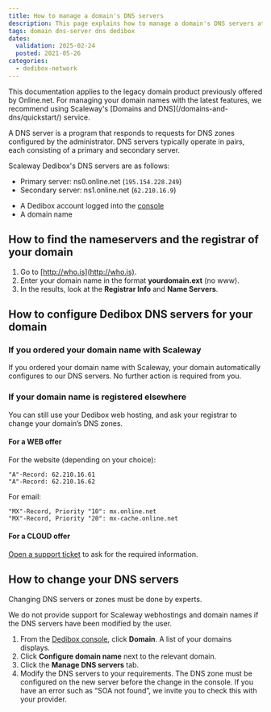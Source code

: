 ```yaml
---
title: How to manage a domain's DNS servers
description: This page explains how to manage a domain's DNS servers at Scaleway Dedibox
tags: domain dns-server dns dedibox
dates:
  validation: 2025-02-24
  posted: 2021-05-26
categories:
  - dedibox-network
---
```




<Message type="important">
  This documentation applies to the legacy domain product previously offered by Online.net. For managing your domain names with the latest features, we recommend using Scaleway's [Domains and DNS](/domains-and-dns/quickstart/) service.
</Message>

A DNS server is a program that responds to requests for DNS zones configured by the administrator. DNS servers typically operate in pairs, each consisting of a primary and secondary server.

Scaleway Dedibox's DNS servers are as follows:

  * Primary server:     ns0.online.net   (`195.154.228.249`)
  * Secondary server:   ns1.online.net   (`62.210.16.9`)

<Requirements />

- A Dedibox account logged into the [console](https://console.online.net)
- A domain name

## How to find the nameservers and the registrar of your domain

1. Go to [http://who.is](http://who.is).
2. Enter your domain name in the format **yourdomain.ext** (no www).
3. In the results, look at the **Registrar Info** and **Name Servers**.

## How to configure Dedibox DNS servers for your domain

### If you ordered your domain name with Scaleway

If you ordered your domain name with Scaleway, your domain automatically configures to our DNS servers. No further action is required from you.

### If your domain name is registered elsewhere

You can still use your Dedibox web hosting, and ask your registrar to change your domain’s DNS zones.

#### For a WEB offer

For the website (depending on your choice):
```
"A"-Record: 62.210.16.61
"A"-Record: 62.210.16.62
```

For email:
```
"MX"-Record, Priority "10": mx.online.net
"MX"-Record, Priority "20": mx-cache.online.net
```

#### For a CLOUD offer

[Open a support ticket](https://console.online.net/en/assistance/ticket) to ask for the required information.

## How to change your DNS servers

<Message type="important">
  Changing DNS servers or zones must be done by experts.

  We do not provide support for Scaleway webhostings and domain names if the DNS servers have been modified by the user.
</Message>

1. From the [Dedibox console](https://console.online.net), click **Domain**. A list of your domains displays.
2. Click **Configure domain name** next to the relevant domain.
    <Lightbox image={image} />
3. Click the **Manage DNS servers** tab.
    <Lightbox image={image2} />
4. Modify the DNS servers to your requirements.
    <Message type="important">
      The DNS zone must be configured on the new server before the change in the console.
      If you have an error such as “SOA not found”, we invite you to check this with your provider. 
    </Message>


